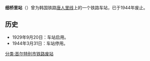 {{朝鮮半島車站資訊
|公司色 = black
|文字色 = 
|站名 = 细桥里站
|圖片 = 
|pxl = 
|圖片說明 = 
|前一站 = [[西江大站|西江]]({{车站编号|#00CCCC|white|K313}})
|前一站距離 =0.7
|後一站距離 =1.0
|後一站 = [[放送所前站|放送所前]]
|諺文 = 세교리역
|朝鮮漢字 = 細橋里驛
|文觀部式 = Segyo-ri-yeok
|馬-賴式 =Segyo-ri-yŏk
|副站名 = 
|車站編號 = 
|停站路線數 = 
|所屬公司 = [[大韩民国铁道厅|大韩民国铁道厅]]
|所屬路線 = [[唐人里线|唐人里线]]
|距離 =0.7
|起點站 = [[西江站|西江]]
|所在地 =[[首尔|首尔]][[麻浦区|麻浦区]]
|車站構造 = 地面车站
|月台配置 = 
|啟用年月日 =1929年9月20日
|廢站年月日 =1944年3月31日
|上下車人次 = 
|統計年度 = 
|轉車 = 
|備註 = 
|全寬備註 = 
}}

'''细桥里站'''（{{kor|諺=세교리역|漢=細橋里驛|羅=Segyo-ri yeok|f=y}}）曾为韩国铁路[[唐人里线|唐人里线]]上的一个铁路车站，已于1944年废止。

== 历史 ==
*1929年9月20日：车站启用。
*1944年3月31日：车站停用。

{{唐人里线}}

[[分类:首尔特别市铁路废站|分类:首尔特别市铁路废站]]